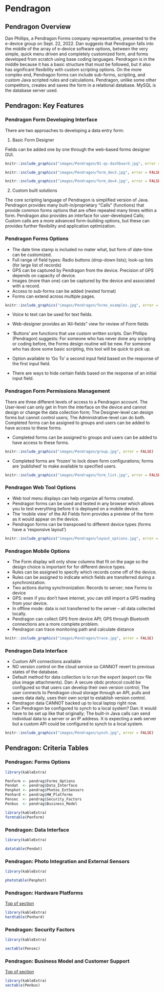 
# Pendragon

## Pendragon Overview  {#pentop} 

Dan Phillips, a Pendragon Forms company representative, presented to the e-device group on Sept. 22, 2022. Dan suggests that Pendragon falls into the middle of the array of e-device software options, between the very simple, quick menu driven and completely customized form, and forms developed from scratch using base coding languages. Pendragon is in the middle because it has a basic structure that must be followed, but it also has significant flexibility with custom scripting options. On the more complex end, Pendragon forms can include sub-forms, scripting, and custom Java scripted rules and calculations. Pendragon, unlike some other competitors, creates and saves the form in a relational database. MySQL is the database server used.


## Pendragon: Key Features 


### Pendragon Form Developing Interface

There are two approaches to developing a data entry form:

  1.	Basic Form Designer 
  

Fields can be added one by one through the web-based forms designer GUI.  

```r
knitr::include_graphics("images/Pendragon/01-qs-dashboard.jpg", error = FALSE)
```
  
```r
knitr::include_graphics("images/Pendragon/form_dev3.jpg", error = FALSE)
```
   
```r
knitr::include_graphics("images/Pendragon/form_dev4.jpg", error = FALSE)
``` 
  
  2.	Custom built solutions

The core scripting language of Pendragon is simplified version of Java. Pendragon provides many built-in/proprietary "Calls" (functions) that provide common forms options that are often repeated many times within a form. Pendragon also provides an interface for user-developed Calls; Custom calls are a more advanced form-building options, but these can provides further flexibility and application optimization.  

### Pendragon Forms Options

- The date time stamp is included no mater what, but form of date-time can be customized.
- Full range of field types: Radio buttons (drop-down lists); look-up lists (for large list of records)
- GPS can be captured by Pendragon from the device. Precision of GPS depends on capacity of device.
- Images (more than one) can be captured by the device and associated with a record.
- Access to sub-forms can be added (nested format)
- Forms can extend across multiple pages.


```r
knitr::include_graphics("images/Pendragon/forms_examples.jpg", error = FALSE)
```

- Voice to text can be used for text fields.
- Web-designer provides an 'All-fields" view for review of Form fields

- ‘Buttons’ are functions that use custom written scripts.
Dan Phillips (Pendragon) suggests:
For someone who has never done any scripting or coding before, the Forms design routine will be new.
For someone who has done some basic scripting, this tool will be quick to pick up.

- Option available to ‘Go To’ a second input field based on the response of the first input field.
- There are ways to hide certain fields based on the response of an initial input field.



### Pendragon Form Permissions Management

There are three different levels of access to a Pendragon account.  The User-level can only get in from the interface on the device and cannot design or change the data collection form;  The Designer-level can design forms but cannot control users;  The Administrative-level can do both. Completed forms can be assigned to groups and users can be added to have access to these forms.

- Completed forms can be assigned to groups and users can be added to have access to these forms.


```r
knitr::include_graphics("images/Pendragon/group.jpg", error = FALSE)
```

- Completed forms are ‘frozen’ to lock down form configurations; forms are 'published' to make available to specified users.

```r
knitr::include_graphics("images/Pendragon/form_list.jpg", error = FALSE)
```



### Pendragon Web Tool Options


- Web tool menu displays can help organize all forms created.
- Pendragon forms can be used and tested in any browser which allows you to test everything before it is deployed on a mobile device.
- The ‘mobile view’ of the All Fields form provides a preview of the form as it would appear on the device.
- Pendragon forms can be transposed to different device types (forms have a ‘responsive layout’)



```r
knitr::include_graphics("images/Pendragon/layout_options.jpg", error = FALSE)
```

### Pendragon Mobile Options

- The Form display will only show columns that fit on the page so the design choice is important for for different device types.
- Rules can be assigned to specify which records come off of the device.
- Rules can be assigned to indicate which fields are transferred during a synchronization.
- Two actions during synchronization: Records to server; new Forms to device 
- GPS: even if you don’t have internet, you can still import a GPS reading from your device.
- In offline mode: data is not transferred to the server – all data collected locally.
- Pendragon can collect GPS from device API; GPS through Bluetooth connections are a more complete problem.
- Pendragon can trace monitoring path and calculate distance


```r
knitr::include_graphics("images/Pendragon/trace.jpg", error = FALSE)
```

### Pendragon Data Interface

- Custom API connections available
- NO version control on the cloud service so CANNOT revert to previous states of the database. 
- Default method for data collection is to run the export (export csv file plus image attachments). 
Dan: A secure obdc protocol could be configured so that users can develop their own version control; The user connects to Pendragon cloud storage through an API, pulls and saves data daily, uses their own script to establish version control.
- Pendragon data CANNOT backed up to local laptop right now.
- Can Pendragon be configured to synch to a local system?
Dan:  It would have to be set up like that originally; The built-in Java calls can send individual data to a server or an IP address. It is expecting a web server but a custom API could be configured to synch to a local system.


```r
knitr::include_graphics("images/Pendragon/synch.jpg", error = FALSE)
```



## Pendragon: Criteria Tables

###  Pendragon: Forms Options



```r

library(kableExtra)

Penform <- pendrag$Forms_Options
Pendat  <- pendrag$Data_Interface 
Penphot <- pendrag$Photos_ExtSensors
Penhard <- pendrag$HW_Platforms
Pensec  <- pendrag$Security_Factors
Penbus  <- pendrag$Business_Model
```


```r

library(kableExtra)
formtable(Penform)
```


### Pendragon: Data Interface {#pendat}

```r

library(kableExtra)

datatable(Pendat)

```


###  Pendragon: Photo Integration and External Sensors {#penpho}

```r


library(kableExtra)

phototable(Penphot)


```


###  Pendragon:  Hardware Platforms  {#penhrd}

[Top of section](pentop)

```r

library(kableExtra)
hardtable(Penhard)

```

### Pendragon: Security Factors {#pensec}



```r

library(kableExtra)

sectable(Pensec) 

```


### Pendragon: Business Model and Customer Support {#penbus}

[Top of section](#pentop)



```r

library(kableExtra)
sectable(Penbus)

```




